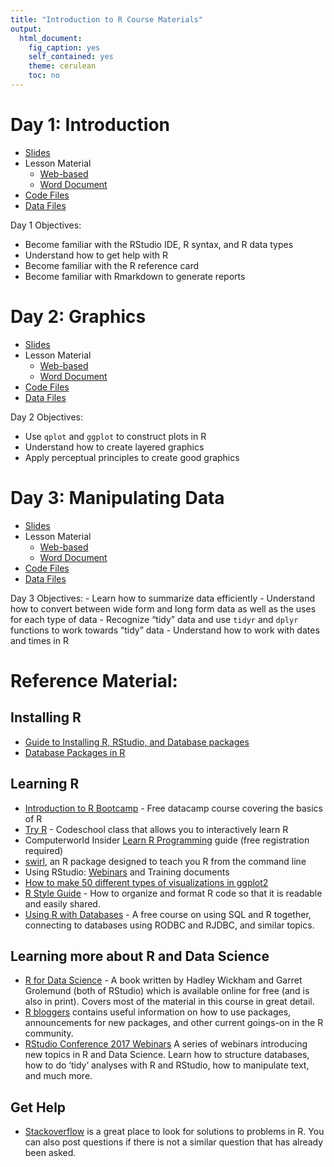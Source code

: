 ```yaml
---
title: "Introduction to R Course Materials"
output:
  html_document:
    fig_caption: yes
    self_contained: yes
    theme: cerulean
    toc: no
---
```


# Day 1: Introduction

- [Slides](01.Introduction/01.slides.html)
- Lesson Material
    - [Web-based](01.Introduction/01.guide.html)
    - [Word Document](01.Introduction/01.guide.docx)
- [Code Files](01.Introduction/code/index.html)
- [Data Files](01.Introduction/data/index.html)

Day 1 Objectives:

- Become familiar with the RStudio IDE, R syntax, and R data types
- Understand how to get help with R
- Become familiar with the R reference card
- Become familiar with Rmarkdown to generate reports



# Day 2: Graphics

- [Slides](02.Graphics/02.slides.html)
- Lesson Material
    - [Web-based](02.Graphics/02.guide.html)
    - [Word Document](02.Graphics/02.guide.docx)
- [Code Files](02.Graphics/code/index.html)
- [Data Files](02.Graphics/data/index.html)

Day 2 Objectives:

- Use `qplot` and `ggplot` to construct plots in R
- Understand how to create layered graphics
- Apply perceptual principles to create good graphics

# Day 3: Manipulating Data

- [Slides](03.DataManipulation/03.slides.html)
- Lesson Material
    - [Web-based](03.DataManipulation/03.guide.html)
    - [Word Document](03.DataManipulation/03.guide.docx)
- [Code Files](03.DataManipulation/code/index.html)
- [Data Files](03.DataManipulation/data/index.html)

Day 3 Objectives:
- Learn how to summarize data efficiently
- Understand how to convert between wide form and long form data as well as the uses for each type of data
- Recognize "tidy" data and use `tidyr` and `dplyr` functions to work towards "tidy" data
- Understand how to work with dates and times in R

# Reference Material:

## Installing R
- [Guide to Installing R, RStudio, and Database packages](InstallGuide.html)
- [Database Packages in R](DatabaseConnections.html)

## Learning R
- [Introduction to R Bootcamp](https://www.datacamp.com/courses/free-introduction-to-r) - Free datacamp course covering the basics of R
- [Try R](http://tryr.codeschool.com/) - Codeschool class that allows you to interactively learn R
- Computerworld Insider [Learn R Programming](http://www.computerworld.com/article/2884322/app-development/learn-r-programming-basics-with-our-pdf.html#tk.ctw-infsb) guide (free registration required)
- [swirl](http://swirlstats.com/), an R package designed to teach you R from the command line
- Using RStudio: [Webinars](https://www.rstudio.com/resources/webinars/) and Training documents
- [How to make 50 different types of visualizations in ggplot2](http://r-statistics.co/Top50-Ggplot2-Visualizations-MasterList-R-Code.html)
- [R Style Guide](http://adv-r.had.co.nz/Style.html) - How to organize and format R code so that it is readable and easily shared.
- [Using R with Databases](https://bigdatauniversity.com/courses/using-r-with-databases/) - A free course on using SQL and R together, connecting to databases using RODBC and RJDBC, and similar topics.

## Learning more about R and Data Science
- [R for Data Science](http://r4ds.had.co.nz/) - A book written by Hadley Wickham and Garret Grolemund (both of RStudio) which is available online for free (and is also in print). Covers most of the material in this course in great detail. 
- [R bloggers](http://www.r-bloggers.com/) contains useful information on how to use packages, announcements for new packages, and other current goings-on in the R community. 
- [RStudio Conference 2017 Webinars](https://www.rstudio.com/resources/webinars/#rstudioconf) A series of webinars introducing new topics in R and Data Science. Learn how to structure databases, how to do 'tidy' analyses with R and RStudio, how to manipulate text, and much more.

## Get Help
- [Stackoverflow](https://stackoverflow.com/questions/tagged/r) is a great place to look for solutions to problems in R. You can also post questions if there is not a similar question that has already been asked.
